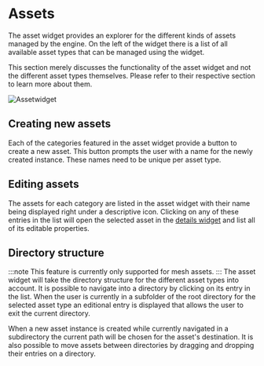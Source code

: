 # Assets

The asset widget provides an explorer for the different kinds of assets managed by the engine.
On the left of the widget there is a list of all available asset types that can be managed using the widget.

This section merely discusses the functionality of the asset widget and not the different asset types themselves.
Please refer to their respective section to learn more about them.

![Assetwidget](../media/img/widgets/assetwidget.PNG)

## Creating new assets

Each of the categories featured in the asset widget provide a button to create a new asset.
This button prompts the user with a name for the newly created instance. 
These names need to be unique per asset type.

## Editing assets

The assets for each category are listed in the asset widget with their name being displayed right under a descriptive icon.
Clicking on any of these entries in the list will open the selected asset in the [details widget](detailswidget.mdx) and list all of its editable properties.

## Directory structure

:::note
This feature is currently only supported for mesh assets.
:::
The asset widget will take the directory structure for the different asset types into account.
It is possible to navigate into a directory by clicking on its entry in the list.
When the user is currently in a subfolder of the root directory for the selected asset type an editional entry is displayed that allows the user to exit the current directory.

When a new asset instance is created while currently navigated in a subdirectory the current path will be chosen for the asset's destination.
It is also possible to move assets between directories by dragging and dropping their entries on a directory.